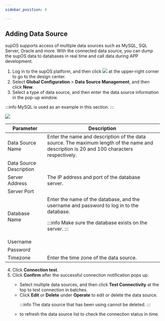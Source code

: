 ```yaml
---
sidebar_position: 6

---
```


## Adding Data Source
supOS supports access of multiple data sources such as MySQL, SQL Server, Oracle and more. With the connected data source, you can dump the supOS data to databases in real time and call data during APP development.

1. Log in to the supOS platform, and then click <img src="https://wordpressfreezonex.oss-accelerate.aliyuncs.com/platform/7.png"/> at the upper-right corner to go to the design center.
2. Select <strong>Global Configuration</strong> > <strong>Data Source Management</strong>, and then click <strong>New</strong>.
3. Select a type of data source, and then enter the data source information in the pop-up window.

:::info
MySQL is used as an example in this section.
:::

<img width={350} src="https://wordpressfreezonex.oss-accelerate.aliyuncs.com/platform/58.png"/>

<table>
<colgroup>
<col style={{ width: "27.027027027027025%" }} />
<col style={{ width: "72.97297297297297%" }} />
</colgroup>
<thead>
<tr>
<th>
Parameter
</th>
<th>
Description
</th>
</tr>
</thead>
<tbody>
<tr>
<td>
Data Source Name
</td>
<td rowSpan={2}>
Enter the name and description of the data source. The
maximum length of the name and description is 20 and 100
characters respectively.
</td>
</tr>
<tr>
<td>
Data Source Description
</td>
</tr>
<tr>
<td>
Server Address
</td>
<td rowSpan={2}>
The IP address and port of the database server.
</td>
</tr>
<tr>
<td>
Server Port
</td>
</tr>
<tr>
<td>
Database Name
</td>
<td rowSpan={3}>
Enter the name of the database, and the username and
password to log in to the database.

:::info
Make sure the database exists on the server.
:::

</td>
</tr>
<tr>
<td>
Username
</td>
</tr>
<tr>
<td>
Password
</td>
</tr>
<tr>
<td>
Timezone
</td>
<td>
Enter the time zone of the data source.
</td>
</tr>
</tbody>
</table>

4. Click <strong>Connection test</strong>.
5. Click <strong>Confirm</strong> after the successful connection notification pops up.

<ul>
<ul>
<li>
Select multiple data sources, and then click <strong>Test Connectivity</strong> at the top to test connection in batches.
</li>
<li>
Click <strong>Edit</strong> or <strong>Delete</strong> under <strong>Operate</strong> to edit or delete the data source.

:::info
The data source that has been using cannot be deleted.
:::

</li>
<li> to refresh the data source list to check the connection status in time.
</li>
</ul>
</ul>